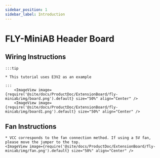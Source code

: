 ```yaml
---
sidebar_position: 1
sidebar_label: Introduction
---
```




# FLY-MiniAB Header Board



## Wiring Instructions

    :::tip

    * This tutorial uses E3V2 as an example

    :::
        <ImageView image={require('@site/docs/ProductDoc/ExtensionBoard/fly-miniab/img/board.png').default} size="50%" align="Center" />
        <ImageView image={require('@site/docs/ProductDoc/ExtensionBoard/fly-miniab/img/board1.png').default} size="50%" align="Center" />


## Fan Instructions
    * VCC corresponds to the fan connection method. If using a 5V fan, please move the jumper to the top.
    <ImageView image={require('@site/docs/ProductDoc/ExtensionBoard/fly-miniab/img/fan.png').default} size="50%" align="Center" />
